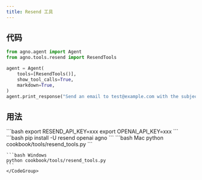 ```yaml
---
title: Resend 工具
---
```


## 代码

```python cookbook/tools/resend_tools.py
from agno.agent import Agent
from agno.tools.resend import ResendTools

agent = Agent(
    tools=[ResendTools()],
    show_tool_calls=True,
    markdown=True,
)
agent.print_response("Send an email to test@example.com with the subject 'Test Email'")
```

## 用法

<Steps>
  <Snippet file="create-venv-step.mdx" />

  <Step title="设置您的 API 密钥">
    ```bash
    export RESEND_API_KEY=xxx
    export OPENAI_API_KEY=xxx
    ```
  </Step>

  <Step title="安装库">
    ```bash
    pip install -U resend openai agno
    ```
  </Step>

  <Step title="运行代理">
    <CodeGroup>
    ```bash Mac
    python cookbook/tools/resend_tools.py
    ```

    ```bash Windows
    python cookbook/tools/resend_tools.py
    ```
    </CodeGroup>
  </Step>
</Steps>
